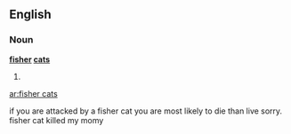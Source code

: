 ==English==

===Noun===
'''[[fisher]] [[cat]]s'''

# {{plural of|[[fisher cat]]}}

[[ar:fisher cats]]

if you are attacked by a fisher cat you are most likely to die than live sorry.
fisher cat killed my momy
